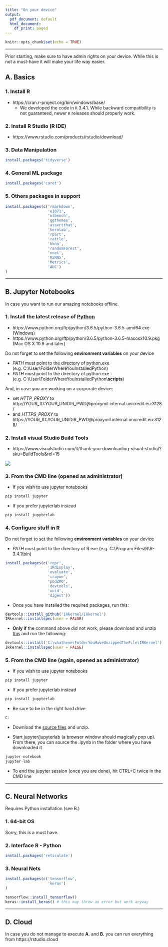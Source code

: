 ```yaml
---
title: "On your device"
output:
  pdf_document: default
  html_document:
    df_print: paged
---
```


```r
knitr::opts_chunk$set(echo = TRUE)
```

___

Prior starting, make sure to have admin rights on your device. While this is not a must-have it will make your life way easier.

## A. Basics

### 1. Install R

* https://cran.r-project.org/bin/windows/base/
    * We developed the code in $\texttt{R}$ 3.4.1. While backward compatibility is not guaranteed, newer $\texttt{R}$ releases should properly work.

### 2. Install R Studio (R IDE)
* https://www.rstudio.com/products/rstudio/download/

### 3. Data Manipulation
```r
install.packages('tidyverse')
```

### 4. General ML package
```r
install.packages('caret')
```

### 5. Others packages in support
```r
install.packages(c('rmarkdown',
                   'e1071',
                   'mlbench',
                   'ggthemes',
                   'assertthat',
                   'kernlab',
                   'rpart',
                   'rattle',
                   'kknn',
                   'randomForest',
                   'nnet',
                   'RSNNS',
                   'Metrics',
                   'AUC')
)
```

___

## B. Jupyter Notebooks

In case you want to run our amazing notebooks offline.

### 1. Install the latest release of [Python](https://www.python.org/downloads/release/python-365/)

- https://www.python.org/ftp/python/3.6.5/python-3.6.5-amd64.exe (Windows)
- https://www.python.org/ftp/python/3.6.5/python-3.6.5-macosx10.9.pkg (Mac OS X 10.9 and later)

Do not forget to set the following **environment variables** on your device

* *PATH* must point to the directory of python.exe (e.g. C:\\User\\FolderWhereYouInstalledPython)
* *PATH* must point to the directory of python.exe (e.g. C:\\User\\FolderWhereYouInstalledPython\\**scripts**)


And, in case you are working on a corporate device:

- set *HTTP_PROXY* to http://YOUR_ID:YOUR_UNIDIR_PWD@proxymil.internal.unicredit.eu:3128/
- and *HTTPS_PROXY* to https://YOUR_ID:YOUR_UNIDIR_PWD@proxymil.internal.unicredit.eu:3128/ 

### 2. Install visual Studio Build Tools

- https://www.visualstudio.com/it/thank-you-downloading-visual-studio/?sku=BuildTools&rel=15

![](fig/build_tools.PNG)

### 3. From the CMD line (opened as administrator)
* If you wish to use jupyter notebooks
```r
pip install jupyter
```
* If you prefer jupyterlab instead
```r
pip install jupyterlab
```

### 4. Configure stuff in R

Do not forget to set the following **environment variables** on your device

- *PATH* must point to the directory of R.exe (e.g. C:\\Program Files\\R\\R-3.4.1\\bin)

```r
install.packages(c('repr',
                   'IRdisplay',
                   'evaluate',
                   'crayon',
                   'pbdZMQ',
                   'devtools',
                   'uuid',
                   'digest'))

```

- Once you have installed the required packages, run this:

```r
devtools::install_github('IRkernel/IRkernel')
IRkernel::installspec(user = FALSE)
```

- **Only if** the command above did not work, please download and unzip [this](https://github.com/IRkernel/IRkernel/archive/master.zip) and run the following:

```r
devtools::install('C:\whatheverFolderYouHaveUnzippedTheFile\IRKernel')
IRkernel::installspec(user = FALSE)
```


### 5. From the CMD line (again, opened as administrator)
* If you wish to use jupyter notebooks
```r
pip install jupyter
```
* If you prefer jupyterlab instead
```r
pip install jupyterlab
```
* Be sure to be in the right hard drive
```r
C:
```

* Download the [source files](https://github.com/fabiocolombo/mlTeachings/archive/master.zip) and unzip.

* Start jupyter/jupyterlab (a browser window should magically pop up).
From there, you can source the .ipynb in the folder where you have downloaded it

```r
jupyter-notebook
jupyter-lab
```

* To end the jupyter session (once you are done), hit CTRL+C twice in the CMD line

___

## C. Neural Networks

Requires Python installation (see B.)

### 1. 64-bit OS
Sorry, this is a must have.

### 2. Interface R - Python
```r
install.packages('reticulate')
```

### 3. Neural Nets
```r
install.packages(c('tensorflow',
                   'keras')
)

tensorflow::install_tensorflow()
keras::install_keras() # this may throw an error but work anyway
```

___

## D. Cloud

In case you do not manage to execute **A.** and **B.** you can run everything from https://rstudio.cloud

